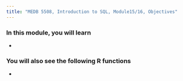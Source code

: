 ```yaml
---
title: "MEDB 5508, Introduction to SQL, Module15/16, Objectives"
---
```


### In this module, you will learn

+ 

### You will also see the following R functions

+ 